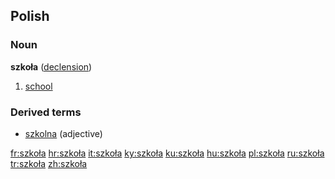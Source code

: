 ==Polish==
===Noun===
'''szkoła''' {{f}} ([[Wiktionary Appendix:Polish hard feminine noun declension|declension]])
# [[school]]

===Derived terms===
* [[szkolna]] (adjective)

[[fr:szkoła]]
[[hr:szkoła]]
[[it:szkoła]]
[[ky:szkoła]]
[[ku:szkoła]]
[[hu:szkoła]]
[[pl:szkoła]]
[[ru:szkoła]]
[[tr:szkoła]]
[[zh:szkoła]]